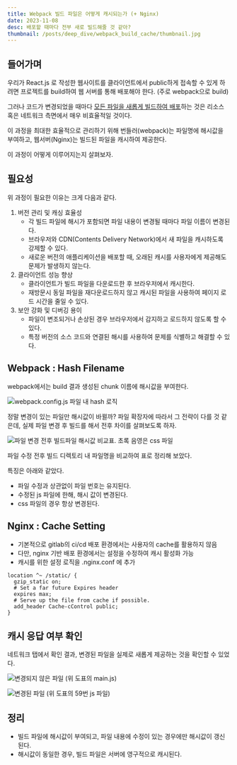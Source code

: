 ```yaml
---
title: Webpack 빌드 파일은 어떻게 캐시되는가 (+ Nginx)
date: 2023-11-08
desc: 배포할 때마다 전부 새로 빌드해줄 것 같아?
thumbnail: /posts/deep_dive/webpack_build_cache/thumbnail.jpg
---
```



## 들어가며

우리가 React.js 로 작성한 웹사이트를 클라이언트에서 public하게 접속할 수 있게 하려면
프로젝트를 build하여 웹 서버를 통해 배포해야 한다. (주로 webpack으로 build)

 
그러나 코드가 변경되었을 때마다
<u>모든 파일을 새롭게 빌드하여 배포</u>하는 것은 리소스 혹은 네트워크 측면에서 매우 비효율적일 것이다.

이 과정을 최대한 효율적으로 관리하기 위해
번들러(webpack)는 파일명에 해시값을 부여하고, 웹서버(Nginx)는 빌드된 파일을 캐시하여 제공한다. 

이 과정이 어떻게 이루어지는지 살펴보자.

## 필요성

위 과정이 필요한 이유는 크게 다음과 같다.

1. 버전 관리 및 캐싱 효율성
    - 각 빌드 파일에 해시가 포함되면 파일 내용이 변경될 때마다 파일 이름이 변경된다.
    - 브라우저와 CDN(Contents Delivery Network)에서 새 파일을 캐시하도록 강제할 수 있다.
    - 새로운 버전의 애플리케이션을 배포할 때, 오래된 캐시를 사용자에게 제공해도 문제가 발생하지 않는다.
2. 클라이언트 성능 향상
    - 클라이언트가 빌드 파일을 다운로드한 후 브라우저에서 캐시한다.
    - 재방문시 동일 파일을 재다운로드하지 않고 캐시된 파일을 사용하여 페이지 로드 시간을 줄일 수 있다.
3. 보안 강화 및 디버깅 용이
    - 파일이 변조되거나 손상된 경우 브라우저에서 감지하고 로드하지 않도록 할 수 있다.
    - 특정 버전의 소스 코드와 연결된 해시를 사용하여 문제를 식별하고 해결할 수 있다.
 

## Webpack : Hash Filename
webpack에서는 build 결과 생성된 chunk 이름에 해시값을 부여한다.

![webpack.config.js 파일 내 hash 로직](/posts/deep_dive/webpack_build_cache/1.jpeg)
 
정말 변경이 있는 파일만 해시값이 바뀔까?
파일 확장자에 따라서 그 전략이 다를 것 같은데,
실제 파일 변경 후 빌드를 해서 전후 차이를 살펴보도록 하자.

![파일 변경 전후 빌드파일 해시값 비교표. 초록 음영은 css 파일](/posts/deep_dive/webpack_build_cache/2.png)

파일 수정 전후 빌드 디렉토리 내 파일명을 비교하여 표로 정리해 보았다.

특징은 아래와 같았다.

- 파일 수정과 상관없이 파일 번호는 유지된다.
- 수정된 js 파일에 한해, 해시 값이 변경된다.
- css 파일의 경우 항상 변경된다.
 

## Nginx : Cache Setting
- 기본적으로 gitlab의 ci/cd 배포 환경에서는 사용자의 cache를 활용하지 않음
- 다만, nginx 기반 배포 환경에서는 설정을 수정하여 캐시 활성화 가능
- 캐시를 위한 설정 로직을 .nginx.conf 에 추가

```shell
location ^~ /static/ {
  gzip_static on;
  # Set a far future Expires header
  expires max;
  # Serve up the file from cache if possible.
  add_header Cache-cControl public;
}
```

## 캐시 응답 여부 확인
네트워크 탭에서 확인 결과, 변경된 파일을 실제로 새롭게 제공하는 것을 확인할 수 있었다.

![변경되지 않은 파일 (위 도표의 main.js)](/posts/deep_dive/webpack_build_cache/3.png)

![변경된 파일 (위 도표의 59번 js 파일)](/posts/deep_dive/webpack_build_cache/4.png)

## 정리
- 빌드 파일에 해시값이 부여되고, 파일 내용에 수정이 있는 경우에만 해시값이 갱신된다.
- 해시값이 동일한 경우, 빌드 파일은 서버에 영구적으로 캐시된다.